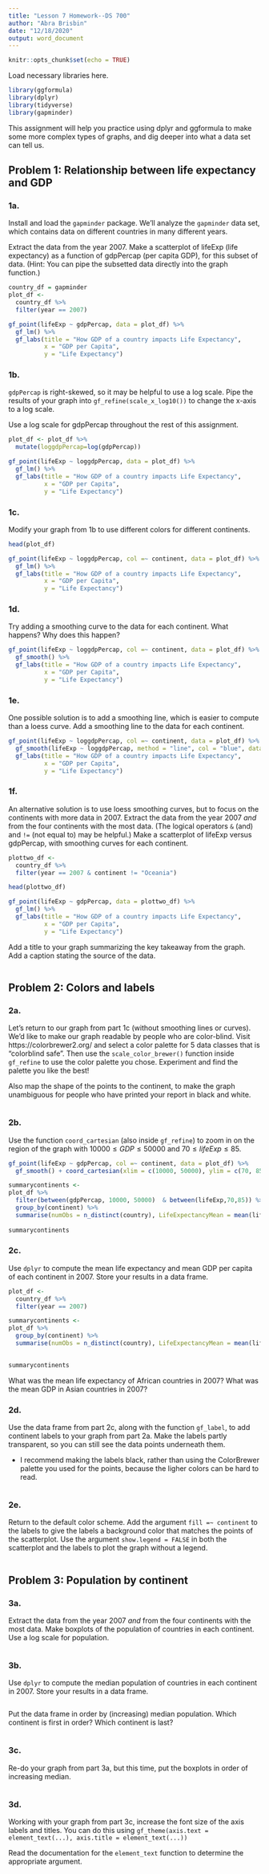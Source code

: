 ---
title: "Lesson 7 Homework--DS 700"
author: "Abra Brisbin"
date: "12/18/2020"
output: word_document
---

```{r setup, include=FALSE}
knitr::opts_chunk$set(echo = TRUE)
```


Load necessary libraries here.
```{r}

library(ggformula)
library(dplyr)
library(tidyverse)
library(gapminder)

```
This assignment will help you practice using dplyr and ggformula to make some more complex types of graphs, and dig deeper into what a data set can tell us.

## Problem 1:  Relationship between life expectancy and GDP
### 1a.
Install and load the `gapminder` package.  We'll analyze the `gapminder` data set, which contains data on different countries in many different years.

Extract the data from the year 2007.  Make a scatterplot of lifeExp (life expectancy) as a function of gdpPercap (per capita GDP), for this subset of data.  (Hint:  You can pipe the subsetted data directly into the graph function.)
```{r}

country_df = gapminder
plot_df <- 
  country_df %>%
  filter(year == 2007)

gf_point(lifeExp ~ gdpPercap, data = plot_df) %>% 
  gf_lm() %>% 
  gf_labs(title = "How GDP of a country impacts Life Expectancy",
          x = "GDP per Capita",
          y = "Life Expectancy")

```

### 1b.
`gdpPercap` is right-skewed, so it may be helpful to use a log scale.  Pipe the results of your graph into `gf_refine(scale_x_log10())` to change the x-axis to a log scale.  

Use a log scale for gdpPercap throughout the rest of this assignment.
```{r}

plot_df <- plot_df %>%
  mutate(loggdpPercap=log(gdpPercap))

gf_point(lifeExp ~ loggdpPercap, data = plot_df) %>% 
  gf_lm() %>% 
  gf_labs(title = "How GDP of a country impacts Life Expectancy",
          x = "GDP per Capita",
          y = "Life Expectancy")

```

### 1c.
Modify your graph from 1b to use different colors for different continents.
```{r}
head(plot_df)

gf_point(lifeExp ~ loggdpPercap, col =~ continent, data = plot_df) %>%
  gf_lm() %>%
  gf_labs(title = "How GDP of a country impacts Life Expectancy",
          x = "GDP per Capita",
          y = "Life Expectancy")

```

### 1d.
Try adding a smoothing curve to the data for each continent.  What happens?  Why does this happen?
```{r}

gf_point(lifeExp ~ loggdpPercap, col =~ continent, data = plot_df) %>%
  gf_smooth() %>%
  gf_labs(title = "How GDP of a country impacts Life Expectancy",
          x = "GDP per Capita",
          y = "Life Expectancy")


```

### 1e.
One possible solution is to add a smoothing line, which is easier to compute than a loess curve.  Add a smoothing line to the data for each continent.
```{r}

gf_point(lifeExp ~ loggdpPercap, col =~ continent, data = plot_df) %>%
  gf_smooth(lifeExp ~ loggdpPercap, method = "line", col = "blue", data = plot_df) %>%
  gf_labs(title = "How GDP of a country impacts Life Expectancy",
          x = "GDP per Capita",
          y = "Life Expectancy")


```

### 1f.
An alternative solution is to use loess smoothing curves, but to focus on the continents with more data in 2007.  Extract the data from the year 2007 *and* from the four continents with the most data.  (The logical operators `&` (and) and `!=` (not equal to) may be helpful.)  Make a scatterplot of lifeExp versus gdpPercap, with smoothing curves for each continent.
```{r}

plottwo_df <- 
  country_df %>%
  filter(year == 2007 & continent != "Oceania")

head(plottwo_df)

gf_point(lifeExp ~ gdpPercap, data = plottwo_df) %>%
  gf_lm() %>%
  gf_labs(title = "How GDP of a country impacts Life Expectancy",
          x = "GDP per Capita",
          y = "Life Expectancy")

```

Add a title to your graph summarizing the key takeaway from the graph.  Add a caption stating the source of the data.
```{r}

```

## Problem 2:  Colors and labels
### 2a. 
Let's return to our graph from part 1c (without smoothing lines or curves).  We'd like to make our graph readable by people who are color-blind.  Visit https://colorbrewer2.org/ and select a color palette for 5 data classes that is "colorblind safe".  Then use the `scale_color_brewer()` function inside `gf_refine` to use the color palette you chose.  Experiment and find the palette you like the best!

Also map the shape of the points to the continent, to make the graph unambiguous for people who have printed your report in black and white.
```{r}

```

### 2b.
Use the function `coord_cartesian` (also inside `gf_refine`) to zoom in on the region of the graph with $10000 \leq GDP \leq 50000$ and $70 \leq lifeExp \leq 85$.
```{r}

gf_point(lifeExp ~ gdpPercap, col =~ continent, data = plot_df) %>%
  gf_smooth() + coord_cartesian(xlim = c(10000, 50000), ylim = c(70, 85)) 

summarycontinents <-
plot_df %>%
  filter(between(gdpPercap, 10000, 50000)  & between(lifeExp,70,85)) %>%
  group_by(continent) %>%
  summarise(numObs = n_distinct(country), LifeExpectancyMean = mean(lifeExp), GDPPerCapitaMean = mean(gdpPercap), PopulatioMedian = median(pop))
                
summarycontinents

```

### 2c.
Use `dplyr` to compute the mean life expectancy and mean GDP per capita of each continent in 2007.  Store your results in a data frame.
```{r}

plot_df <- 
  country_df %>%
  filter(year == 2007)

summarycontinents <-
plot_df %>%
  group_by(continent) %>%
  summarise(numObs = n_distinct(country), LifeExpectancyMean = mean(lifeExp), GDPPerCapitaMean = mean(gdpPercap), PopulatioMedian = median(pop))
                

summarycontinents

```

What was the mean life expectancy of African countries in 2007?  What was the mean GDP in Asian countries in 2007?

### 2d.
Use the data frame from part 2c, along with the function `gf_label`, to add continent labels to your graph from part 2a.  Make the labels partly transparent, so you can still see the data points underneath them.

- I recommend making the labels black, rather than using the ColorBrewer palette you used for the points, because the ligher colors can be hard to read.
```{r}

```

### 2e.
Return to the default color scheme.  Add the argument `fill =~ continent` to the labels to give the labels a background color that matches the points of the scatterplot.  Use the argument `show.legend = FALSE` in both the scatterplot and the labels to plot the graph without a legend.
```{r}

```
## Problem 3:  Population by continent
### 3a.
Extract the data from the year 2007 *and* from the four continents with the most data.  Make boxplots of the population of countries in each continent.  Use a log scale for population. 
```{r}

```

### 3b.
Use `dplyr` to compute the median population of countries in each continent in 2007.  Store your results in a data frame.
```{r}

```
Put the data frame in order by (increasing) median population.  Which continent is first in order?  Which continent is last?
```{r}

```

### 3c.
Re-do your graph from part 3a, but this time, put the boxplots in order of increasing median.
```{r}

```

### 3d.
Working with your graph from part 3c, increase the font size of the axis labels and titles.  You can do this using
`gf_theme(axis.text = element_text(...), axis.title = element_text(...))`

Read the documentation for the `element_text` function to determine the appropriate argument.
```{r}

```


